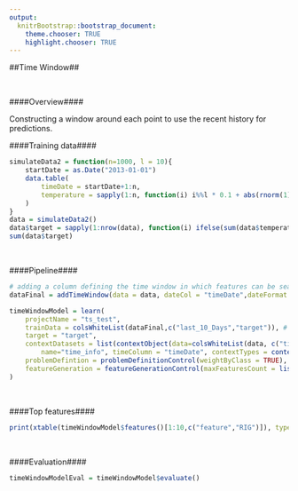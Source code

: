 ```yaml
---
output:
  knitrBootstrap::bootstrap_document:
    theme.chooser: TRUE
    highlight.chooser: TRUE
---
```


<!--
%\VignetteEngine{knitr::rmarkdown}
%\VignetteIndexEntry{timeSeries_timeWindow}
%\VignetteDepends{xtable}
-->

##Time Window##

<br>

####Overview####

Constructing a window around each point to use the recent history for predictions.
<br>

####Training data####
```r
simulateData2 = function(n=1000, l = 10){
	startDate = as.Date("2013-01-01")
	data.table(
		timeDate = startDate+1:n,
		temperature = sapply(1:n, function(i) i%%l * 0.1 + abs(rnorm(1))) 
	)
}
data = simulateData2()
data$target = sapply(1:nrow(data), function(i) ifelse(sum(data$temperature[(max(1, i-3):i)]) > 7, 1, 0)) 
sum(data$target)
```

<br>

####Pipeline####

```r
# adding a column defining the time window in which features can be searched for.   
dataFinal = addTimeWindow(data = data, dateCol = "timeDate",dateFormat = "%Y-%m-%d", window = 10, unit = "Days", includeUntil = TRUE, relativeTime = TRUE) 

timeWindowModel = learn(
	projectName = "ts_test", 
	trainData = colsWhiteList(dataFinal,c("last_10_Days","target")), # keeping only the time window and the label
	target = "target", 
	contextDatasets = list(contextObject(data=colsWhiteList(data, c("timeDate","temperature")), 
		name="time_info", timeColumn = "timeDate", contextTypes = contextTypesList(timeSeries = TRUE))), 
	problemDefintion = problemDefinitionControl(weightByClass = TRUE),
	featureGeneration = featureGenerationControl(maxFeaturesCount = list(25))
)
```

<br>

####Top features####

```r
print(xtable(timeWindowModel$features()[1:10,c("feature","RIG")]), type='html', comment=F) 
```

<br>

####Evaluation####

```r
timeWindowModelEval = timeWindowModel$evaluate()
```
